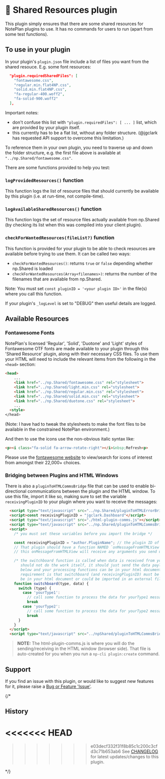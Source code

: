 # 🤝 Shared Resources plugin

This plugin simply ensures that there are some shared resources for NotePlan plugins to use. It has no commands for users to run (apart from some test functions).

## To use in your plugin
In your plugin's `plugin.json` file include a list of files you want from the shared resouce. E.g. some font resources:
```json
  "plugin.requiredSharedFiles": [
    "fontawesome.css",
    "regular.min.flat4NP.css",
    "solid.min.flat4NP.css",
    "fa-regular-400.woff2",
    "fa-solid-900.woff2"
  ],
```

Important notes:
- don't confuse this list with `"plugin.requiredFiles": [ ... ]` list, which are provided by your plugin itself.
- this currently has to be a flat list, without any folder structure. (@jgclark has requested API support to overcome this limitation.)

To reference them in your own plugin, you need to traverse up and down the folder structure, e.g. the first file above is available at `"../np.Shared/fontawesome.css"`.

There are some functions provided to help you test:

### `logProvidedResources()` function
This function logs the list of resource files that should currently be available by this plugin (i.e. at run-time, not compile-time).

### `logAvailableSharedResources()` function
This function logs the set of resource files actually available from np.Shared (by checking its list when this was compiled into your client plugin).

### `checkForWantedResources(fileList?)` function
This function is provided for your plugin to be able to check resources are available before trying to use them.  It can be called two ways:
- `checkForWantedResources()`: returns `true` or `false` depending whether np.Shared is loaded
- `checkForWantedResources(Array<filenames>)`: returns the number of the filenames that are available from np.Shared.

Note: You must set `const pluginID = '<your plugin ID>'` in the file(s) where you call this function.

If your plugin's `_logLevel` is set to "DEBUG" then useful details are logged.

## Available Resources
### Fontawesome Fonts

NotePlan's licensed 'Regular', 'Solid', 'Duotone' and 'Light' styles of Fontawesome OTF fonts are made available to your plugin through this 'Shared Resource' plugin, along with their necessary CSS files. To use them your HTML will need to include the relevant items from the following in the `<head>` section:

```html
<head>
    ...
    <link href="../np.Shared/fontawesome.css" rel="stylesheet">
    <link href="../np.Shared/light.min.css" rel="stylesheet">
    <link href="../np.Shared/regular.min.css" rel="stylesheet">
    <link href="../np.Shared/solid.min.css" rel="stylesheet">
    <link href="../np.Shared/duotone.css" rel="stylesheet">
    ...
  <style>
</head>
```
(Note: I have had to tweak the stylesheets to make the font files to be available in the constrained NotePlan environment.)

And then to use the icons use the non-obvious italic syntax like:

```html
<p><i class="fa-solid fa-arrow-rotate-right"></i>&nbsp;Refresh<p>
```

Please use the [fontawesome website](https://fontawesome.com/search) to view/search for icons of interest from amongst their 22,000+ choices.

### Bridging between Plugins and HTML Windows
There is also a `pluginToHTMLCommsBridge` file that can be used to enable bi-directional communications between the plugin and the HTML window. To use this file, import it like so, making sure to set the variable `receivingPluginID` to your plugin where you want to receive the messages:

```html
  <script type="text/javascript" src="../np.Shared/pluginToHTMLErrorBridge.js"></script>
  <script>const receivingPluginID = "jgclark.Dashboard"</script>
  <script type="text/javascript" src="./html-plugin-comms.js"></script>
  <script type="text/javascript" src="../np.Shared/pluginToHTMLCommsBridge.js"></script>
  <script>
    /* you must set these variables before you import the bridge */

    const receivingPluginID = "author.PluginName"; // the plugin ID of the plugin which will receive the comms from HTML
    // That plugin should have a function NAMED `onMessageFromHTMLView` (in the plugin.json and exported in the plugin's index.js)
    // this onMessageFromHTMLView will receive any arguments you send using the sendToPlugin() command in the HTML window

    /* the switchboard function is called when data is received from your plugin and needs to be processed. this function
       should not do the work itself, it should just send the data payload to a function for processing. The switchboard function
       below and your processing functions can be in your html document or could be imported in an external file. The only
       requirement is that switchboard (and receivingPluginID) must be defined or imported before the `pluginToHTMLCommsBridge`
       be in your html document or could be imported in an external file */
    function switchboard(type, data) {
      switch (type) {
        case 'yourType1':
          // call some function to process the data for yourType1 messages and pass the `data` parameter
          break
        case 'yourType2':
          // call some function to process the data for yourType2 messages
          break
      }
    }
  </script>
  <script type="text/javascript" src="../npShared/pluginToHTMLCommsBridge.js"></script>
```

> **NOTE:** The html-plugin-comms.js is where you will do the sending/receiving in the HTML window (browser side). That file is auto-created for you when you run a `np-cli plugin:create` command.


## Support

If you find an issue with this plugin, or would like to suggest new features for it, please raise a [Bug or Feature 'Issue'](https://github.com/NotePlan/plugins/issues).


{/*
## History
<<<<<<< HEAD
=======

>>>>>>> e03decf332f31f8b85c1c200c3cfd3c71b653ab6
See [CHANGELOG](https://github.com/NotePlan/plugins/blob/main/np.Shared/CHANGELOG.md) for latest updates/changes to this plugin.

*/}
